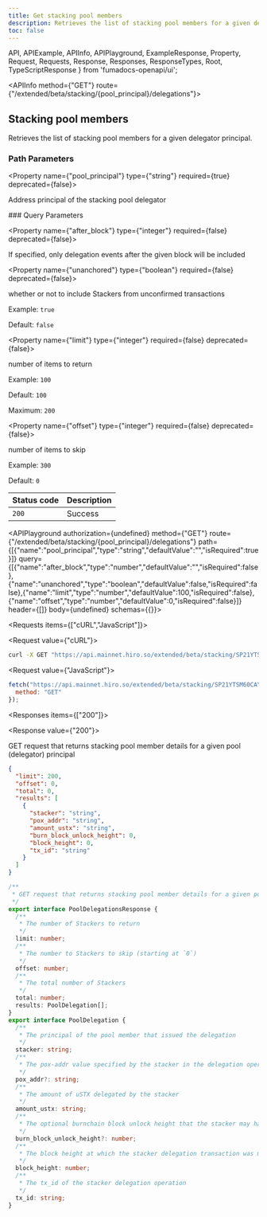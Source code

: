 ```yaml
---
title: Get stacking pool members
description: Retrieves the list of stacking pool members for a given delegator principal.
toc: false
---
```


  API,
  APIExample,
  APIInfo,
  APIPlayground,
  ExampleResponse,
  Property,
  Request,
  Requests,
  Response,
  Responses,
  ResponseTypes,
  Root,
  TypeScriptResponse
} from 'fumadocs-openapi/ui';

<Root>

<API>

<APIInfo method={"GET"} route={"/extended/beta/stacking/{pool_principal}/delegations"}>

## Stacking pool members

Retrieves the list of stacking pool members for a given delegator principal.
### Path Parameters

<Property name={"pool_principal"} type={"string"} required={true} deprecated={false}>

Address principal of the stacking pool delegator

</Property>
### Query Parameters

<Property name={"after_block"} type={"integer"} required={false} deprecated={false}>

If specified, only delegation events after the given block will be included

</Property>

<Property name={"unanchored"} type={"boolean"} required={false} deprecated={false}>

whether or not to include Stackers from unconfirmed transactions

<span>Example: `true`</span>

<span>Default: `false`</span>

</Property>

<Property name={"limit"} type={"integer"} required={false} deprecated={false}>

number of items to return

<span>Example: `100`</span>

<span>Default: `100`</span>

<span>Maximum: `200`</span>

</Property>

<Property name={"offset"} type={"integer"} required={false} deprecated={false}>

number of items to skip

<span>Example: `300`</span>

<span>Default: `0`</span>

</Property>

| Status code | Description |
| :------ | :------ |
| `200` | Success |

<APIPlayground authorization={undefined} method={"GET"} route={"/extended/beta/stacking/{pool_principal}/delegations"} path={[{"name":"pool_principal","type":"string","defaultValue":"","isRequired":true}]} query={[{"name":"after_block","type":"number","defaultValue":"","isRequired":false},{"name":"unanchored","type":"boolean","defaultValue":false,"isRequired":false},{"name":"limit","type":"number","defaultValue":100,"isRequired":false},{"name":"offset","type":"number","defaultValue":0,"isRequired":false}]} header={[]} body={undefined} schemas={{}}>

</APIPlayground>

</APIInfo>

<APIExample>

<Requests items={["cURL","JavaScript"]}>

<Request value={"cURL"}>

```bash
curl -X GET "https://api.mainnet.hiro.so/extended/beta/stacking/SP21YTSM60CAY6D011EZVEVNKXVW8FVZE198XEFFP/delegations?after_block=0&unanchored=true&limit=100&offset=300"
```

</Request>

<Request value={"JavaScript"}>

```js
fetch("https://api.mainnet.hiro.so/extended/beta/stacking/SP21YTSM60CAY6D011EZVEVNKXVW8FVZE198XEFFP/delegations?after_block=0&unanchored=true&limit=100&offset=300", {
  method: "GET"
});
```

</Request>

</Requests>

<Responses items={["200"]}>

<Response value={"200"}>

GET request that returns stacking pool member details for a given pool (delegator) principal

<ResponseTypes>

<ExampleResponse>

```json
{
  "limit": 200,
  "offset": 0,
  "total": 0,
  "results": [
    {
      "stacker": "string",
      "pox_addr": "string",
      "amount_ustx": "string",
      "burn_block_unlock_height": 0,
      "block_height": 0,
      "tx_id": "string"
    }
  ]
}
```

</ExampleResponse>

<TypeScriptResponse>

```ts
/**
 * GET request that returns stacking pool member details for a given pool (delegator) principal
 */
export interface PoolDelegationsResponse {
  /**
   * The number of Stackers to return
   */
  limit: number;
  /**
   * The number to Stackers to skip (starting at `0`)
   */
  offset: number;
  /**
   * The total number of Stackers
   */
  total: number;
  results: PoolDelegation[];
}
export interface PoolDelegation {
  /**
   * The principal of the pool member that issued the delegation
   */
  stacker: string;
  /**
   * The pox-addr value specified by the stacker in the delegation operation
   */
  pox_addr?: string;
  /**
   * The amount of uSTX delegated by the stacker
   */
  amount_ustx: string;
  /**
   * The optional burnchain block unlock height that the stacker may have specified
   */
  burn_block_unlock_height?: number;
  /**
   * The block height at which the stacker delegation transaction was mined at
   */
  block_height: number;
  /**
   * The tx_id of the stacker delegation operation
   */
  tx_id: string;
}
```

</TypeScriptResponse>

</ResponseTypes>

</Response>

</Responses>

</APIExample>

</API>

</Root>
